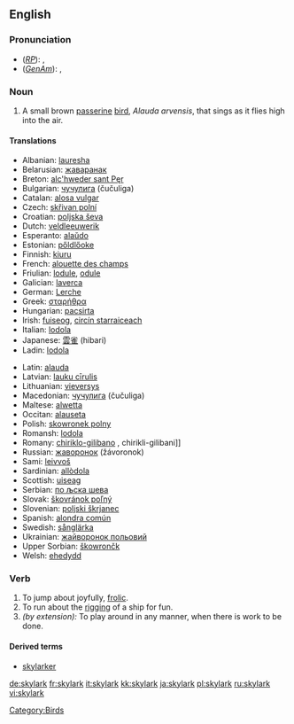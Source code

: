 {{wikipedia}}
==English==

===Pronunciation===
*(''[[RP]]''): {{IPA|/ˈskaɪˌlɑːk/}}, {{SAMPA|/"skaI%lA:k/}}
*(''[[GenAm]]''): {{IPA|/'skaɪˌlɑɻk/}}, {{SAMPA|/"skaI%lArk/}}

===Noun===
{{en-noun}}

# A small brown [[passerine]] [[bird]], ''Alauda arvensis'', that sings as it flies high into the air.

====Translations====
{{top}}
*Albanian: [[lauresha]]
*Belarusian: [[жаваранак]] {{m}}
*Breton: [[alc'hweder sant Pęr]]
*Bulgarian: [[чучулига]] (čučuliga) {{f}}
*Catalan: [[alosa|alosa vulgar]]
*Czech: [[skřivan polní]]
*Croatian: [[poljska ševa]] {{f}}
*Dutch: [[veldleeuwerik]] {{m}}
*Esperanto: [[alaŭdo]]
*Estonian: [[pőldlőoke]]
*Finnish: [[kiuru]]
*French: [[alouette des champs]] {{f}}
*Friulian: [[lodule]], [[odule]]
*Galician: [[laverca]] {{f}}
*German: [[Lerche]]
*Greek: [[σταρήθρα]] {{f}}
*Hungarian: [[pacsirta]]
*Irish: [[fuiseog]], [[circín starraiceach]]
*Italian: [[lodola]] {{f}}
*Japanese: [[雲雀]] (hibari)
*Ladin: [[lodola]]
{{mid}}
*Latin: [[alauda]] {{f}}
*Latvian: [[lauku cīrulis]]
*Lithuanian: [[vieversys]]
*Macedonian: [[чучулига]] (čučuliga) {{f}}
*Maltese: [[alwetta]]
*Occitan: [[alauseta]] {{f}}
*Polish: [[skowronek polny]] {{m}}
*Romansh: [[lodola]]
*Romany: [[chiriklo-gilibano]] {{m}}, chirikli-gilibani]] {{f}}
*Russian: [[жаворонок]] (žávoronok) {{m}}
*Sami: [[leivvoš]]
*Sardinian: [[allòdola]]
*Scottish: [[uiseag]]
*Serbian: [[по љска шева]]
*Slovak: [[škovránok poľný]]
*Slovenian: [[poljski škrjanec]]
*Spanish: [[alondra|alondra común]] {{f}}
*Swedish: [[sånglärka]]
*Ukrainian: [[жайворонок польовий]]
*Upper Sorbian: [[škowrončk]]
*Welsh: [[ehedydd]]
{{bottom}}

[[Category:Birds]]

===Verb===
{{en-verb}}

# To jump about joyfully, [[frolic]].
# To run about the [[rigging]] of a ship for fun.
# ''(by extension):'' To play around in any manner, when there is work to be done.

====Derived terms====
*[[skylarker]]

[[de:skylark]]
[[fr:skylark]]
[[it:skylark]]
[[kk:skylark]]
[[ja:skylark]]
[[pl:skylark]]
[[ru:skylark]]
[[vi:skylark]]